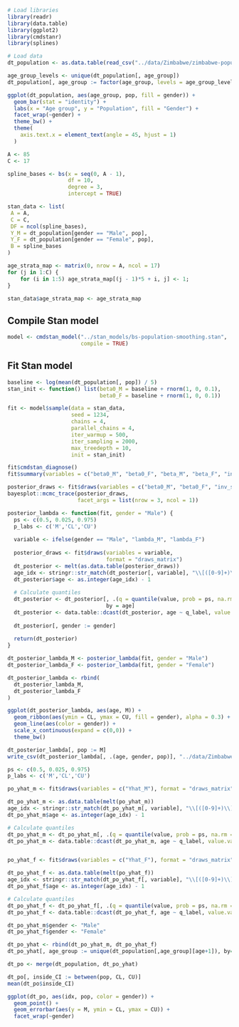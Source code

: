 ```r
# Load libraries
library(readr)
library(data.table)
library(ggplot2)
library(cmdstanr)
library(splines)
```

```r
# Load data
dt_population <- as.data.table(read_csv("../data/Zimbabwe/zimbabwe-population-5yr-2017.csv"))
```

```r
age_group_levels <- unique(dt_population[, age_group])
dt_population[, age_group := factor(age_group, levels = age_group_levels)]

ggplot(dt_population, aes(age_group, pop, fill = gender)) + 
  geom_bar(stat = "identity") + 
  labs(x = "Age group", y = "Population", fill = "Gender") +
  facet_wrap(~gender) + 
  theme_bw() +
  theme(
    axis.text.x = element_text(angle = 45, hjust = 1)
  )
```

```r
A <- 85
C <- 17

spline_bases <- bs(x = seq(0, A - 1), 
                   df = 10, 
                   degree = 3, 
                   intercept = TRUE)

stan_data <- list(
 A = A,
 C = C,
 DF = ncol(spline_bases),
 Y_M = dt_population[gender == "Male", pop],
 Y_F = dt_population[gender == "Female", pop],
 B = spline_bases
)

age_strata_map <- matrix(0, nrow = A, ncol = 17)
for (j in 1:C) {
    for (i in 1:5) age_strata_map[(j - 1)*5 + i, j] <- 1;
}

stan_data$age_strata_map <- age_strata_map
```

## Compile Stan model
```r
model <- cmdstan_model("../stan_models/bs-population-smoothing.stan", 
                       compile = TRUE)
```

## Fit Stan model
```r
baseline <- log(mean(dt_population[, pop]) / 5)
stan_init <- function() list(beta0_M = baseline + rnorm(1, 0, 0.1), 
                             beta0_F = baseline + rnorm(1, 0, 0.1))

fit <- model$sample(data = stan_data,
                    seed = 1234,
                    chains = 4,
                    parallel_chains = 4,
                    iter_warmup = 500,
                    iter_sampling = 2000,
                    max_treedepth = 10,
                    init = stan_init)

fit$cmdstan_diagnose()
fit$summary(variables = c("beta0_M", "beta0_F", "beta_M", "beta_F", "inv_scale"))
```

```r
posterior_draws <- fit$draws(variables = c("beta0_M", "beta0_F", "inv_scale"))
bayesplot::mcmc_trace(posterior_draws,
                      facet_args = list(nrow = 3, ncol = 1))
```

```r
posterior_lambda <- function(fit, gender = "Male") {
  ps <- c(0.5, 0.025, 0.975)
  p_labs <- c('M','CL','CU')
  
  variable <- ifelse(gender == "Male", "lambda_M", "lambda_F")
  
  posterior_draws <- fit$draws(variables = variable,
                               format = "draws_matrix")
  dt_posterior <- melt(as.data.table(posterior_draws))
  age_idx <- stringr::str_match(dt_posterior[, variable], "\\[([0-9]+)\\]")[,2]
  dt_posterior$age <- as.integer(age_idx) - 1
  
  # Calculate quantiles 
  dt_posterior <- dt_posterior[, .(q = quantile(value, prob = ps, na.rm = T), q_label = p_labs), 
                               by = age]
  dt_posterior <- data.table::dcast(dt_posterior, age ~ q_label, value.var = "q")
  
  dt_posterior[, gender := gender]
  
  return(dt_posterior)
}

dt_posterior_lambda_M <- posterior_lambda(fit, gender = "Male")
dt_posterior_lambda_F <- posterior_lambda(fit, gender = "Female")

dt_posterior_lambda <- rbind(
  dt_posterior_lambda_M,
  dt_posterior_lambda_F
)

ggplot(dt_posterior_lambda, aes(age, M)) + 
  geom_ribbon(aes(ymin = CL, ymax = CU, fill = gender), alpha = 0.3) + 
  geom_line(aes(color = gender)) + 
  scale_x_continuous(expand = c(0,0)) + 
  theme_bw()
```

```r
dt_posterior_lambda[, pop := M]
write_csv(dt_posterior_lambda[, .(age, gender, pop)], "../data/Zimbabwe/zimbabwe-population-smoothed.csv")
```


```r
ps <- c(0.5, 0.025, 0.975)
p_labs <- c('M','CL','CU')

po_yhat_m <- fit$draws(variables = c("Yhat_M"), format = "draws_matrix")

dt_po_yhat_m <- as.data.table(melt(po_yhat_m))
age_idx <- stringr::str_match(dt_po_yhat_m[, variable], "\\[([0-9]+)\\]")[,2]
dt_po_yhat_m$age <- as.integer(age_idx) - 1

# Calculate quantiles
dt_po_yhat_m <- dt_po_yhat_m[, .(q = quantile(value, prob = ps, na.rm = T), q_label = p_labs), by = age]
dt_po_yhat_m <- data.table::dcast(dt_po_yhat_m, age ~ q_label, value.var = "q")


po_yhat_f <- fit$draws(variables = c("Yhat_F"), format = "draws_matrix")

dt_po_yhat_f <- as.data.table(melt(po_yhat_f))
age_idx <- stringr::str_match(dt_po_yhat_f[, variable], "\\[([0-9]+)\\]")[,2]
dt_po_yhat_f$age <- as.integer(age_idx) - 1

# Calculate quantiles
dt_po_yhat_f <- dt_po_yhat_f[, .(q = quantile(value, prob = ps, na.rm = T), q_label = p_labs), by = age]
dt_po_yhat_f <- data.table::dcast(dt_po_yhat_f, age ~ q_label, value.var = "q")

dt_po_yhat_m$gender <- "Male"
dt_po_yhat_f$gender <- "Female"

dt_po_yhat <- rbind(dt_po_yhat_m, dt_po_yhat_f)
dt_po_yhat[, age_group := unique(dt_population[,age_group][age+1]), by=age]

dt_po <- merge(dt_population, dt_po_yhat)

dt_po[, inside_CI := between(pop, CL, CU)]
mean(dt_po$inside_CI)
```

```r
ggplot(dt_po, aes(idx, pop, color = gender)) + 
  geom_point() + 
  geom_errorbar(aes(y = M, ymin = CL, ymax = CU)) + 
  facet_wrap(~gender)
```

